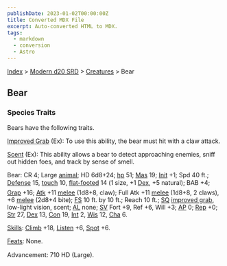 ```yaml
---
publishDate: 2023-01-02T00:00:00Z
title: Converted MDX File
excerpt: Auto-converted HTML to MDX.
tags:
  - markdown
  - conversion
  - Astro
---
```


[Index](-index) > [Modern d20 SRD](modern-d20-srd-index) > [Creatures](modern-d20-srd-creatures-index) > Bear

## Bear

### Species Traits

Bears have the following traits.

[Improved Grab](modern-d20-srd-special-abilities-improved-grab) (Ex): To use this ability, the bear must hit with a claw attack.

[Scent](modern-d20-srd-special-abilities-scent) (Ex): This ability allows a bear to detect approaching enemies, sniff out hidden foes, and track by sense of smell.

Bear: CR 4; Large [animal](modern-d20-srd-creature-types-animal); HD 6d8+24; [hp](modern-d20-srd-combat-hit-points) 51; [Mas](modern-d20-srd-creatures-creature-overview) 19; [Init](modern-d20-srd-combat-initiative) +1; Spd 40 ft.; [Defense](modern-d20-srd-combat-defense) 15, [touch](modern-d20-srd-combat-attack-actions) 10, [flat-footed](modern-d20-srd-combat-surprise) 14 (1 size, +1 [Dex](modern-d20-srd-basics-ability-scores), +5 natural); BAB +4; [Grap](modern-d20-srd-combat-grapple) +16; [Atk](modern-d20-srd-combat-attack-roll) +11 [melee](modern-d20-srd-combat-attack-roll) (1d8+8, claw); Full Atk +11 [melee](modern-d20-srd-combat-attack-roll) (1d8+8, 2 claws), +6 [melee](modern-d20-srd-combat-attack-roll) (2d8+4 bite); [FS](modern-d20-srd-creatures-creature-overview) 10 ft. by 10 ft.; Reach 10 ft.; [SQ](modern-d20-srd-creatures-creature-overview) [improved grab](modern-d20-srd-special-abilities-improved-grab), low-light vision, scent; [AL](modern-d20-srd-basics-allegiances) none; [SV](modern-d20-srd-basics-saving-throws) Fort +9, Ref +6, Will +3; [AP](modern-d20-srd-creatures-creature-overview) 0; [Rep](modern-d20-srd-creatures-creature-overview) +0; [Str](modern-d20-srd-basics-ability-scores) 27, [Dex](modern-d20-srd-basics-ability-scores) 13, [Con](modern-d20-srd-basics-ability-scores) 19, [Int](modern-d20-srd-basics-ability-scores) 2, [Wis](modern-d20-srd-basics-ability-scores) 12, [Cha](modern-d20-srd-basics-ability-scores) 6.

[Skills](modern-d20-srd-skills-index): [Climb](modern-d20-srd-skills-climb) +18, [Listen](modern-d20-srd-skills-listen) +6, [Spot](modern-d20-srd-skills-spot) +6.

[Feats](modern-d20-srd-feats-index): None.

Advancement: 710 HD (Large).
